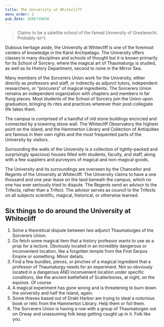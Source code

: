 ```yaml
---
title: The University at Whitecliff
menu_order: 2
pub_date: 1606710658
---
```


> Claims to be a satellite school of the famed University of Gresterecht. Probably isn't.

Dubious heritage aside, the University at Whitecliff is one of the foremost centers of knowledge in the Karst Archipelago. The University offers classes in many disciplines and schools of thought but it is known primarily for its School of Sorcery, where the magical art of Thaumaturgy is studied, as well as its History Department, second to none in the Mirror Sea.

Many members of the Sorcerers Union work for the University, either directly as professors and staff, or indirectly as adjunct tutors, independent researchers, or “procurers” of magical ingredients. The Sorcerers Union remains an independent organization with chapters and members in far flung places. Most students of the School of Sorcery join the Union upon graduation, bringing its rites and practices wherever their post-collegiate life takes them.

The campus is comprised of a handful of old stone buildings encircled and connected by a towering stone wall. The Whitecliff Observatory the highest point on the island, and the Hammerton Library and Collection of Antiquities are famous in their own rights and the most frequented parts of the University by visitors.

Surrounding the walls of the University is a collection of tightly-packed and surprisingly spacious) houses filled with students, faculty, and staff, along with a few suppliers and purveyors of magical and non-magical goods.

The University and its surroundings are overseen by the Chancellor and Regents of the University at Whitecliff. The University claims to have a one thousand and one year lease on the land beneath the campus, which no one has ever seriously tried to dispute. The Regents send an advisor to the Trifecta, rather than a Trifect. The advisor serves as council to the Trifects on all subjects scientific, magical, historical, or otherwise learned.

## Six things to do around the University at Whitecliff

1. Solve a theoretical dispute between two adjunct Thaumaturges of the Sorcerers Union.
2. Go fetch some magical item that a history professor wants to use as a prop for a lecture. Obviously located in an incredibly dangerous or inconvenient location, like a forgotten temple from the First Serpos Empire or something. Minor details.
3. Find a few bundles, pieces, or pinches of a magical ingredient that a professor of Thaumaturgy needs for an experiment. Not so obviously located in a dangerous AND inconvenient location under specific conditions, like the ancient battlefield of Scatterbones, at night, on the equinox. Of course.
4. A magical experiment has gone wrong and is threatening to burn down the university and half the island, again.
5. Some thieves based out of Drakt Harbor are trying to steal a notorious book or relic from the Hammerton Library. Help them or foil them.
6. The Sorcerers Union is having a row with a group of Thaumaturges out on Orway and unassuming folk keep getting caught up in it. Folk like you.
